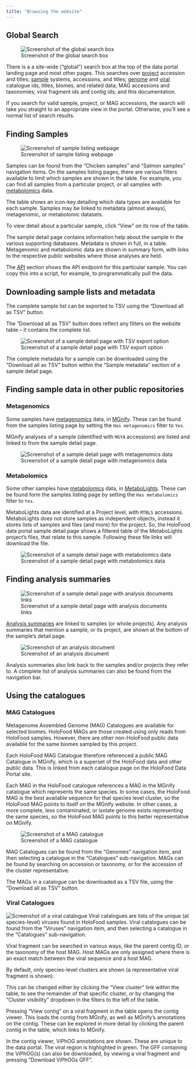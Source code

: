 ```yaml
---
title: "Browsing the website"
---
```


## Global Search
![Screenshot of the global search box](/img/website/global-search.png)

There is a a site-wide ("global") search box at the top of the data portal landing page and most other pages.
This searches over [project](datasets.qmd#ena-studies-projects) accession and titles; [sample](datasets.qmd#ena-samples) systems, accessions, and titles; [genome](datasets.qmd#metagenome-assembled-genome-mag-catalogues) and [viral](datasets.qmd#viral-fragment-catalogues) catalogue ids, titles, biomes, and related data; MAG accessions and taxonomies; viral fragment ids and contig ids; and this documentation.

If you search for valid sample, project, or MAG accessions, the search will take you straight to an appropriate view in the portal.
Otherwise, you'll see a normal list of search results.


## Finding Samples
![Screenshot of sample listing webpage](/img/website/find-samples.png)

Samples can be found from the "Chicken samples" and "Salmon samples" navigation items.
On the samples listing pages, there are various filters available to limit which samples are shown in the table.
For example, you can find all samples from a particular project,
or all samples with [metabolomics](datasets.qmd#metabolights-metabolomics) data.

The table shows an icon-key detailing which data types are available for each sample.
Samples may be linked to metadata (almost always), metagenomic, or metabolomic datasets.

To view detail about a particular sample, click "View" on its row of the table.

The sample detail page contains information help about the sample in the various supporting databases.
Metadata is shown in full, in a table.
Metagenomic and metabolomic data are shown in summary form, with links to the respective public websites where those analyses are held.

The [API](api.ipynb) section shows the API endpoint for this particular sample.
You can copy this into a script, for example, to programmatically pull the data.

## Downloading sample lists and metadata
The complete sample list can be exported to TSV using the "Download all as TSV" button.

:::{.callout-note}
The "Download all as TSV" button does reflect any filters on the website table – it contains the complete list.
:::

![Screenshot of a sample detail page with TSV export option](/img/website/tsv-export.png)

The complete metadata for a sample can be downloaded using the "Download all as TSV" button within the "Sample metadata" section
of a sample detail page.


## Finding sample data in other public repositories
### Metagenomics
Some samples have [metagenomics](datasets.qmd#mgnify-metagenomics) data, in [MGnify](https://www.ebi.ac.uk/metagenomics).
These can be found from the samples listing page by setting the `Has metagenomics` filter to `Yes`.

MGnify analyses of a sample (identified with `MGYA` accessions) are listed and linked to from the sample detail page.

![Screenshot of a sample detail page with metagenomics data](/img/website/sample-with-metagenomics.png)

### Metabolomics
Some other samples have [metabolomics](datasets.qmd#metabolights-metabolomics) data, in [MetaboLights](https://www.ebi.ac.uk/metabolights).
These can be found form the samples listing page by setting the `Has metabolomics` filter to `Yes`.

MetaboLights data are identified at a Project level, with `MTBLS` accessions.
MetaboLights does not store samples as independent objects, instead it stores lists of samples and files (and more) for the project.
So, the HoloFood data portal sample detail page shows a filtered table of the MetaboLights project's files,
that relate to this sample.
Following these file links will download the file.

![Screenshot of a sample detail page with metabolomics data](/img/website/sample-with-metabolomics.png)

## Finding analysis summaries
![Screenshot of a sample detail page with analysis documents links](/img/website/sample-analysis-summaries.png)

[Analysis summaries](datasets.qmd#summary-analyses) are linked to samples (or whole projects).
Any analysis summaries that mention a sample, or its project, are shown at the bottom of the sample's detail page.

![Screenshot of an analysis document](/img/website/analysis-summary.png)

Analysis summaries also link back to the samples and/or projects they refer to.
A complete list of analysis summaries can also be found from the navigation bar.

## Using the catalogues
### MAG Catalogues
Metagenome Assembled Genome (MAG) Catalogues are available for selected biomes.
HoloFood MAGs are those created using only reads from HoloFood samples.
However, there are other non-HoloFood public data available for the same biomes sampled by this project.

Each HoloFood MAG Catalogue therefore referenced a public MAG Catalogue in MGnify,
which is a superset of the HoloFood data and other public data.
This is linked from each catalogue page on the HoloFood Data Portal site.

Each MAG in the HoloFood catalogue references a MAG in the MGnify catalogue which represents the same species.
In some cases, the HoloFood MAG is the best available sequence for that species level cluster, so the HoloFood MAG
points to itself on the MGnify website.
In other cases, a more complete, less contaminated, or isolate genome exists representing the same species,
so the HoloFood MAG points to this better representative on MGnify.

![Screenshot of a MAG catalogue](/img/website/mag-catalogue.png)

MAG Catalogues can be found from the "Genomes" navigation item, and then selecting a catalogue in the "Catalogues" sub-navigation.
MAGs can be found by searching on accession or taxonomy, or for the accession of the cluster representative.

The MAGs in a catalogue can be downloaded as a TSV file, using the "Download all as TSV" button.

### Viral Catalogues
![Screenshot of a viral catalogue](/img/website/viral-catalogue.png)
Viral catalogues are lists of the unique (at species-level) viruses found in HoloFood samples.
Viral catalogues can be found from the "Viruses" navigation item, and then selecting a catalogue in the "Catalogues" sub-navigation.

Viral fragment can be searched in various ways, like the parent contig ID, or the taxonomy of the host MAG.
Host MAGs are only assigned where there is an exact match between the viral sequence and a host MAG.

By default, only species-level clusters are shown (a representative viral fragment is shown).

This can be changed either by clicking the "View cluster" link within the table, to see the remainder of that specific cluster,
or by changing the "Cluster visibility" dropdown in the filters to the left of the table.

Pressing "View contig" on a viral fragment in the table opens the contig viewer.
This loads the contig from MGnify, as well as MGnify's annotations on the contig.
These can be explored in more detail by clicking the parent contig in the table, which links to MGnify.

In the contig viewer, ViPhOG annotations are shown. These are unique to the data portal.
The viral region is highlighted in green.
The GFF containing the ViPhOG(s) can also be downloaded, by viewing a viral fragment and pressing "Download ViPhOGs GFF".